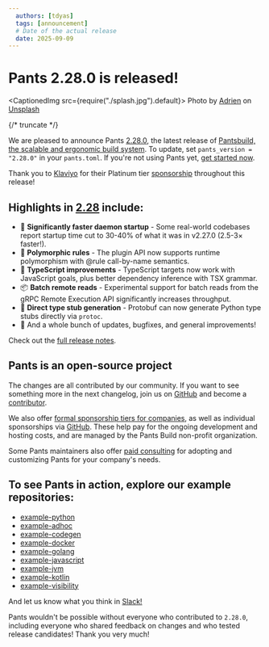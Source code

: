 ```yaml
---
  authors: [tdyas]
  tags: [announcement]
  # Date of the actual release
  date: 2025-09-09
---
```


# Pants 2.28.0 is released!

<CaptionedImg src={require("./splash.jpg").default}>
  Photo by [Adrien](https://unsplash.com/@add_rien_20) on
  [Unsplash](https://unsplash.com/photos/a-man-riding-a-bike-down-a-street-z2wYBRTck-g)
</CaptionedImg>

{/* truncate */}

We are pleased to announce Pants [2.28.0](https://github.com/pantsbuild/pants/blob/2.28.x/docs/notes/2.28.x.md), the latest release of [Pantsbuild, the scalable and ergonomic build system](https://www.pantsbuild.org/). To update, set `pants_version = "2.28.0"` in your `pants.toml`. If you're not using Pants yet, [get started now](https://www.pantsbuild.org/2.28/docs/getting-started).

Thank you to [Klaviyo](https://www.klaviyo.com/) for their Platinum tier [sponsorship](https://www.pantsbuild.org/sponsors) throughout this release!

## Highlights in [2.28](https://github.com/pantsbuild/pants/blob/2.28.x/docs/notes/2.28.x.md) include:

- 🚀 **Significantly faster daemon startup** - Some real-world codebases report startup time cut to 30-40% of what it was in v2.27.0 (2.5-3× faster!).
- 🔮 **Polymorphic rules** - The plugin API now supports runtime polymorphism with @rule call-by-name semantics.
- 🎯 **TypeScript improvements** - TypeScript targets now work with JavaScript goals, plus better dependency inference with TSX grammar.
- 📦 **Batch remote reads** - Experimental support for batch reads from the gRPC Remote Execution API significantly increases throughput.
- 🐍 **Direct type stub generation** - Protobuf can now generate Python type stubs directly via `protoc`.
- 🐞 And a whole bunch of updates, bugfixes, and general improvements!

Check out the [full release notes](https://github.com/pantsbuild/pants/blob/2.28.x/docs/notes/2.28.x.md).

## Pants is an open-source project

The changes are all contributed by our community. If you want to see something more in the next changelog, join us on [GitHub](https://github.com/pantsbuild/pants) and become a [contributor](https://www.pantsbuild.org/stable/docs/contributions).

We also offer [formal sponsorship tiers for companies](https://www.pantsbuild.org/sponsorship), as well as individual sponsorships via [GitHub](https://github.com/sponsors/pantsbuild). These help pay for the ongoing development and hosting costs, and are managed by the Pants Build non-profit organization.

Some Pants maintainers also offer [paid consulting](https://www.pantsbuild.org/spotlight/service-providers) for adopting and customizing Pants for your company's needs.

## To see Pants in action, explore our example repositories:

- [example-python](https://github.com/pantsbuild/example-python)
- [example-adhoc](https://github.com/pantsbuild/example-adhoc/)
- [example-codegen](https://github.com/pantsbuild/example-codegen)
- [example-docker](https://github.com/pantsbuild/example-docker)
- [example-golang](https://github.com/pantsbuild/example-golang)
- [example-javascript](https://github.com/pantsbuild/example-javascript)
- [example-jvm](https://github.com/pantsbuild/example-jvm)
- [example-kotlin](https://github.com/pantsbuild/example-kotlin)
- [example-visibility](https://github.com/pantsbuild/example-visibility)

And let us know what you think in [Slack!](https://www.pantsbuild.org/community/getting-help)

Pants wouldn't be possible without everyone who contributed to `2.28.0`, including everyone who shared feedback on changes and who tested release candidates! Thank you very much!
